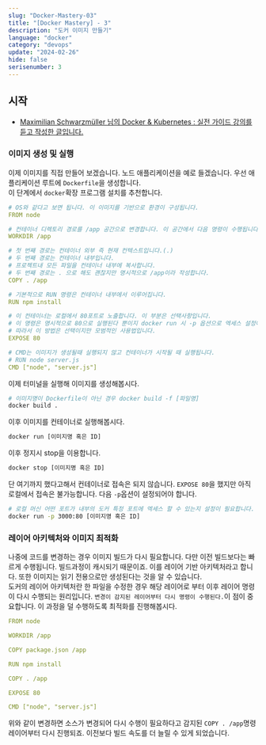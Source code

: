 ```yaml
---
slug: "Docker-Mastery-03"
title: "[Docker Mastery] - 3"
description: "도커 이미지 만들기"
language: "docker"
category: "devops"
update: "2024-02-26"
hide: false
serisenumber: 3
---
```


## 시작

- [Maximilian Schwarzmüller 님의 Docker & Kubernetes : 실전 가이드 강의를 듣고 작성한 글입니다.](https://www.udemy.com/course/docker-kubernetes-2022/?couponCode=KEEPLEARNING)

### 이미지 생성 및 실행
이제 이미지를 직접 만들어 보겠습니다. 노드 애플리케이션을 예로 들겠습니다. 우선 애플리케이션 루트에 `Dockerfile`을 생성합니다.  
이 단계에서 `docker`확장 프로그램 설치를 추천합니다.

```yaml
# OS와 같다고 보면 됩니다. 이 이미지를 기반으로 환경이 구성됩니다.
FROM node

# 컨테이너 디렉토리 경로를 /app 공간으로 변경합니다. 이 공간에서 다음 명령이 수행됩니다.
WORKDIR /app

# 첫 번째 경로는 컨테이너 외부 즉 현재 컨텍스트입니다.(.)
# 두 번째 경로는 컨테이너 내부입니다. 
# 프로젝트내 모든 파일을 컨테이너 내부에 복사합니다.
# 두 번째 경로는 . 으로 해도 괜찮지만 명시적으로 /app이라 작성합니다.
COPY . /app

# 기본적으로 RUN 명령은 컨테이너 내부에서 이루어집니다.
RUN npm install

# 이 컨테이너는 로컬에서 80포트로 노출합니다. 이 부분은 선택사항입니다.
# 이 명령은 명시적으로 80으로 실행된다 뿐이지 docker run 시 -p 옵션으로 엑세스 설정이 필요합니다.
# 따라서 이 방법은 선택이지만 모범적인 사용법입니다.
EXPOSE 80

# CMD는 이미지가 생성될때 실행되지 않고 컨테이너가 시작될 때 실행됩니다.
# RUN node server.js
CMD ["node", "server.js"]
```

이제 터미널을 실행해 이미지를 생성해봅시다.

```bash
# 이미지명이 Dockerfile이 아닌 경우 docker build -f [파일명]
docker build .
```

이후 이미지를 컨테이너로 실행해봅시다.

```bash
docker run [이미지명 혹은 ID]
```

이후 정지시 stop을 이용합니다.

```bash
docker stop [이미지명 혹은 ID]
```

단 여기까지 했다고해서 컨테이너로 접속은 되지 않습니다. `EXPOSE 80`을 했지만 아직 로컬에서 접속은 불가능합니다. 다음 `-p`옵션이 설정되어야 합니다.

```bash
# 로컬 머신 어떤 포트가 내부의 도커 특정 포트에 엑세스 할 수 있는지 설정이 필요합니다. -p (publish) 옵션을 이용해 로컬의 3000번 포트로 내부 도커 컨테이너 80으로 엑세스하도록 설정합니다.
docker run -p 3000:80 [이미지명 혹은 ID]
```

### 레이어 아키텍처와 이미지 최적화
나중에 코드를 변경하는 경우 이미지 빌드가 다시 필요합니다. 다만 이전 빌드보다는 빠르게 수행됩니다. 빌드과정이 캐시되기 때문이죠. 이를 레이어 기반 아키텍처라고 합니다. 또한 이미지는 읽기 전용으로만 생성된다는 것을 알 수 있습니다.  
도커의 레이어 아키텍처란 한 파일을 수정한 경우 해당 레이어로 부터 이후 레이어 명령이 다시 수행되는 원리입니다. `변경이 감지된 레이어부터 다시 명령이 수행된다.`이 점이 중요합니다. 이 과정을 덜 수행하도록 최적화를 진행해봅시다.

```yaml
FROM node

WORKDIR /app

COPY package.json /app

RUN npm install

COPY . /app

EXPOSE 80

CMD ["node", "server.js"]
```
위와 같이 변경하면 소스가 변경되어 다시 수행이 필요하다고 감지된 `COPY . /app`명령 레이어부터 다시 진행되죠. 이전보다 빌드 속도를 더 늘릴 수 있게 되었습니다.